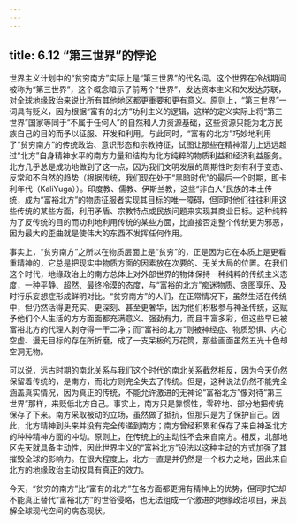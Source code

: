 ```yaml
---
---
---
```

title: 6.12 “第三世界”的悖论
---



世界主义计划中的“贫穷南方”实际上是“第三世界”的代名词。这个世界在冷战期间被称为“第三世界”，这个概念暗示了前两个“世界”，发达资本主义和欠发达苏联，对全球地缘政治来说比所有其他地区都更重要和更有意义。原则上，“第三世界”一词具有贬义，因为根据“富有的北方”功利主义的逻辑，这样的定义实际上将“第三世界”国家等同于“不属于任何人”的自然和人力资源基础，这些资源只能为北方民族自己的目的而予以征服、开发和利用。与此同时，“富有的北方”巧妙地利用了“贫穷南方”的传统政治、意识形态和宗教特征，试图让那些在精神潜力上远远超过“北方”自身精神水平的南方力量和结构为北方纯粹的物质利益和经济利益服务。北方几乎总是成功地做到了这一点，因为我们文明发展的周期性时刻有利于变态、反常和不自然的趋势（根据传统，我们现在处于“黑暗时代”的最后一个时期，即卡利年代（KaliYuga））。印度教、儒教、伊斯兰教，这些“非白人”民族的本土传统，成为“富裕北方”的物质征服者实现其目标的唯一障碍，但同时他们往往利用这些传统的某些方面，利用矛盾、宗教特点或民族问题来实现其商业目标。这种纯粹为了反传统的目的而功利地利用传统的某些方面，比直接否定整个传统更为邪恶，因为最大的歪曲就是使伟大的东西不发挥任何作用。

事实上，“贫穷南方”之所以在物质层面上是“贫穷”的，正是因为它在本质上是更看重精神的，它总是把现实中物质方面的因素放在次要的、无关大局的位置。在我们这个时代，地缘政治上的南方总体上对外部世界的物体保持一种纯粹的传统主义态度，一种平静、超然、最终冷漠的态度，与“富裕的北方”痴迷物质、贪图享乐、及时行乐妄想症形成鲜明对比。“贫穷南方”的人们，在正常情况下，虽然生活在传统中，但仍然活得更充实、更深刻、甚至更奢华，因为他们积极参与神圣传统，这赋予他们个人生活的方方面面都充满意义、强劲有力，而且丰富多彩，但这些早已被富裕北方的代理人剥夺得一干二净；而“富裕的北方”则被神经症、物质恐惧、内心空虚、漫无目标的存在所折磨，成了一支呆板的万花筒，那些画面虽然五光十色却空洞无物。

可以说，远古时期的南北关系与我们这个时代的南北关系截然相反，因为今天仍然保留着传统的，是南方，而北方则完全失去了传统。但是，这种说法仍然不能完全涵盖真实情况，因为真正的传统，不能允许激进的无神论“富裕北方”像对待“第三世界”那样，来贬低北方自己。事实上，南方只是靠惯性，零碎地、部分地把传统保存了下来。南方采取被动的立场，虽然做了抵抗，但那只是为了保护自己。因此，北方精神到头来并没有完全传递到南方；南方曾经积累和保存了来自神圣北方的种种精神方面的冲动。原则上，在传统上的主动性不会来自南方。相反，北部地区先天就具备主动性，因此世界主义的“富裕北方”设法以这种主动的方式加强了其摧毁全球的影响力。在很大程度上，北方一直是并仍然是一个权力之地，因此来自北方的地缘政治主动权具有真正的效力。

今天，“贫穷的南方”比“富有的北方”在各方面都更拥有精神上的优势，但同时它却不能真正替代“富裕北方”的世俗侵略，也无法组成一个激进的地缘政治项目，来瓦解全球现代空间的病态现状。